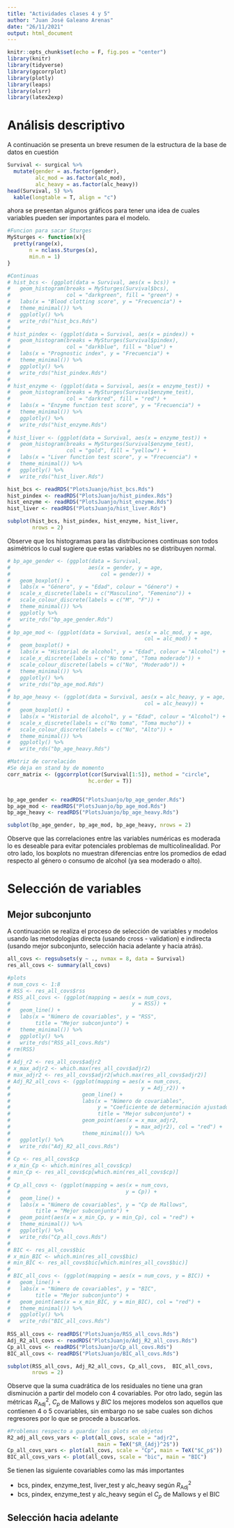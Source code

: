 ```yaml
---
title: "Actividades clases 4 y 5"
author: "Juan José Galeano Arenas"
date: "26/11/2021"
output: html_document
---
```


```r
knitr::opts_chunk$set(echo = F, fig.pos = "center")
library(knitr)
library(tidyverse)
library(ggcorrplot)
library(plotly)
library(leaps)
library(olsrr)
library(latex2exp)
```

# Análisis descriptivo

A continuación se presenta un breve resumen de la estructura de la base 
de datos en cuestión

```r
Survival <- surgical %>%
  mutate(gender = as.factor(gender),
         alc_mod = as.factor(alc_mod),
         alc_heavy = as.factor(alc_heavy))
head(Survival, 5) %>% 
  kable(longtable = T, align = "c")
```

ahora se presentan algunos gráficos para tener una idea de cuales variables
pueden ser importantes para el modelo.

```r
#Funcion para sacar Sturges
MySturges <- function(x){
  pretty(range(x),
       n = nclass.Sturges(x), 
       min.n = 1)
}

#Continuas
# hist_bcs <- (ggplot(data = Survival, aes(x = bcs)) +
#   geom_histogram(breaks = MySturges(Survival$bcs), 
#                  col = "darkgreen", fill = "green") + 
#   labs(x = "Blood clotting score", y = "Frecuencia") +
#   theme_minimal()) %>%
#   ggplotly() %>%
#   write_rds("hist_bcs.Rds")
# 
# hist_pindex <- (ggplot(data = Survival, aes(x = pindex)) +
#   geom_histogram(breaks = MySturges(Survival$pindex),
#                  col = "darkblue", fill = "blue") +
#   labs(x = "Prognostic index", y = "Frecuencia") +
#   theme_minimal()) %>%
#   ggplotly() %>%
#   write_rds("hist_pindex.Rds")
# 
# hist_enzyme <- (ggplot(data = Survival, aes(x = enzyme_test)) +
#   geom_histogram(breaks = MySturges(Survival$enzyme_test),
#                  col = "darkred", fill = "red") +
#   labs(x = "Enzyme function test score", y = "Frecuencia") +
#   theme_minimal()) %>%
#   ggplotly() %>%
#   write_rds("hist_enzyme.Rds")
# 
# hist_liver <- (ggplot(data = Survival, aes(x = enzyme_test)) +
#   geom_histogram(breaks = MySturges(Survival$enzyme_test),
#                  col = "gold", fill = "yellow") +
#   labs(x = "Liver function test score", y = "Frecuencia") +
#   theme_minimal()) %>%
#   ggplotly() %>%
#   write_rds("hist_liver.Rds")

hist_bcs <- readRDS("PlotsJuanjo/hist_bcs.Rds")
hist_pindex <- readRDS("PlotsJuanjo/hist_pindex.Rds")
hist_enzyme <- readRDS("PlotsJuanjo/hist_enzyme.Rds")
hist_liver <- readRDS("PlotsJuanjo/hist_liver.Rds")

subplot(hist_bcs, hist_pindex, hist_enzyme, hist_liver,
        nrows = 2)
```

Observe que los histogramas para las distribuciones continuas son todos
asimétricos lo cual sugiere que estas variables no se distribuyen normal.

```r
# bp_age_gender <- (ggplot(data = Survival, 
#                         aes(x = gender, y = age, 
#                             col = gender)) +
#   geom_boxplot() +
#   labs(x = "Género", y = "Edad", colour = "Género") +
#   scale_x_discrete(labels = c("Masculino", "Femenino")) +
#   scale_colour_discrete(labels = c("M", "F")) +
#   theme_minimal()) %>%
#   ggplotly %>%
#   write_rds("bp_age_gender.Rds")
# 
# bp_age_mod <- (ggplot(data = Survival, aes(x = alc_mod, y = age,
#                                           col = alc_mod)) +
#   geom_boxplot() +
#   labs(x = "Historial de alcohol", y = "Edad", colour = "Alcohol") +
#   scale_x_discrete(labels = c("No toma", "Toma moderado")) +
#   scale_colour_discrete(labels = c("No", "Moderado")) +
#   theme_minimal()) %>%
#   ggplotly() %>%
#   write_rds("bp_age_mod.Rds")
# 
# bp_age_heavy <- (ggplot(data = Survival, aes(x = alc_heavy, y = age,
#                                           col = alc_heavy)) +
#   geom_boxplot() +
#   labs(x = "Historial de alcohol", y = "Edad", colour = "Alcohol") +
#   scale_x_discrete(labels = c("No toma", "Toma mucho")) +
#   scale_colour_discrete(labels = c("No", "Alto")) +
#   theme_minimal()) %>%
#   ggplotly() %>%
#   write_rds("bp_age_heavy.Rds")

#Matriz de correlación
#Se deja en stand by de momento
corr_matrix <- (ggcorrplot(cor(Survival[1:5]), method = "circle",
                          hc.order = T))


bp_age_gender <- readRDS("PlotsJuanjo/bp_age_gender.Rds")
bp_age_mod <- readRDS("PlotsJuanjo/bp_age_mod.Rds")
bp_age_heavy <- readRDS("PlotsJuanjo/bp_age_heavy.Rds")

subplot(bp_age_gender, bp_age_mod, bp_age_heavy, nrows = 2)
```

Observe que las correlaciones entre las variables numéricas es moderada lo
es deseable para evitar potenciales problemas de multicolinealidad. 
Por otro lado, los boxplots no muestran diferencias entre los promedios 
de edad respecto al género o consumo de alcohol (ya sea moderado o alto).

# Selección de variables

## Mejor subconjunto

A continuación se realiza el proceso de selección de variables y modelos usando las metodologías directa (usando cross - validation) e indirecta (usando mejor subconjunto, selección hacia adelante y hacia atrás).

```r
all_covs <- regsubsets(y ~ ., nvmax = 8, data = Survival)
res_all_covs <- summary(all_covs)

#plots
# num_covs <- 1:8
# RSS <- res_all_covs$rss
# RSS_all_covs <- (ggplot(mapping = aes(x = num_covs, 
#                                       y = RSS)) +
#   geom_line() +
#   labs(x = "Número de covariables", y = "RSS", 
#        title = "Mejor subconjunto") +
#   theme_minimal()) %>%
#   ggplotly() %>%
#   write_rds("RSS_all_covs.Rds")
# rm(RSS)
# 
# Adj_r2 <- res_all_covs$adjr2
# x_max_adjr2 <- which.max(res_all_covs$adjr2)
# max_adjr2 <- res_all_covs$adjr2[which.max(res_all_covs$adjr2)]
# Adj_R2_all_covs <- (ggplot(mapping = aes(x = num_covs, 
#                                          y = Adj_r2)) +
#                       geom_line() +
#                       labs(x = "Número de covariables", 
#                            y = "Coeficiente de determinación ajustado",
#                            title = "Mejor subconjunto") +
#                       geom_point(aes(x = x_max_adjr2,
#                                      y = max_adjr2), col = "red") + 
#                       theme_minimal()) %>%
#   ggplotly() %>%
#   write_rds("Adj_R2_all_covs.Rds")
# 
# Cp <- res_all_covs$cp
# x_min_Cp <- which.min(res_all_covs$cp)
# min_Cp <- res_all_covs$cp[which.min(res_all_covs$cp)]
# 
# Cp_all_covs <- (ggplot(mapping = aes(x = num_covs, 
#                                     y = Cp)) +
#   geom_line() +
#   labs(x = "Número de covariables", y = "Cp de Mallows",
#        title = "Mejor subconjunto") +
#   geom_point(aes(x = x_min_Cp, y = min_Cp), col = "red") +
#   theme_minimal()) %>%
#   ggplotly() %>%
#   write_rds("Cp_all_covs.Rds")
# 
# BIC <- res_all_covs$bic
# x_min_BIC <- which.min(res_all_covs$bic)
# min_BIC <- res_all_covs$bic[which.min(res_all_covs$bic)]
# 
# BIC_all_covs <- (ggplot(mapping = aes(x = num_covs, y = BIC)) +
#   geom_line() +
#   labs(x = "Número de covariables", y = "BIC",
#        title = "Mejor subconjunto") +
#   geom_point(aes(x = x_min_BIC, y = min_BIC), col = "red") +
#   theme_minimal()) %>%
#   ggplotly() %>%
#   write_rds("BIC_all_covs.Rds")
  
RSS_all_covs <- readRDS("PlotsJuanjo/RSS_all_covs.Rds")
Adj_R2_all_covs <- readRDS("PlotsJuanjo/Adj_R2_all_covs.Rds")
Cp_all_covs <- readRDS("PlotsJuanjo/Cp_all_covs.Rds")
BIC_all_covs <- readRDS("PlotsJuanjo/BIC_all_covs.Rds")

subplot(RSS_all_covs, Adj_R2_all_covs, Cp_all_covs,  BIC_all_covs,
        nrows = 2)
```

Observe que la suma cuadrática de los residuales no tiene una gran 
disminución a partir del modelo con 4 covariables. Por otro lado, según 
las métricas $R_{\text{Adj}}^2, \ C_p \text{ de Mallows y } BIC$ los mejores
modelos son aquellos que contienen 4 o 5 covariables, sin embargo no se sabe
cuales son dichos regresores por lo que se procede a buscarlos.

```r
#Problemas respecto a guardar los plots en objetos
R2_adj_all_covs_vars <- plot(all_covs, scale = "adjr2", 
                             main = TeX("$R_{Adj}^2$"))
Cp_all_covs_vars <- plot(all_covs, scale = "Cp", main = TeX("$C_p$"))
BIC_all_covs_vars <- plot(all_covs, scale = "bic", main = "BIC")

```

Se tienen las siguiente covariables como las más importantes

* bcs, pindex, enzyme_test, liver_test y alc_heavy según $R_{\text{Adj}}^2$
* bcs, pindex, enzyme_test y alc_heavy según el $C_p$ de Mallows y el BIC

## Selección hacia adelante

```r

```

